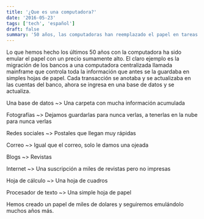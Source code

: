 ```yaml
---
title: '¿Que es una computadora?'
date: '2016-05-23'
tags: ['tech', 'español']
draft: false
summary: '50 años, las computadoras han reemplazado el papel en tareas como la gestión de datos y la comunicación, manteniendo un alto costo. Ahora replicamos el papel en formatos digitales.'
---
```


Lo que hemos hecho los últimos 50 años con la computadora ha sido emular el papel con un precio sumamente alto. El claro ejemplo es la migración de los bancos a una computadora centralizada llamada mainframe que controla toda la información que antes se la guardaba en simples hojas de papel. Cada transacción se anotaba y se actualizaba en las cuentas del banco, ahora se ingresa en una base de datos y se actualiza.

Una base de datos ~> Una carpeta con mucha información acumulada

Fotografías ~> Dejamos guardarlas para nunca verlas, a tenerlas en la nube para nunca verlas

Redes sociales ~> Postales que llegan muy rápidas

Correo ~> Igual que el correo, solo le damos una ojeada

Blogs ~> Revistas

Internet ~> Una suscripción a miles de revistas pero no impresas

Hoja de cálculo ~> Una hoja de cuadros

Procesador de texto ~> Una simple hoja de papel

Hemos creado un papel de miles de dolares y seguiremos emulándolo muchos años más.
